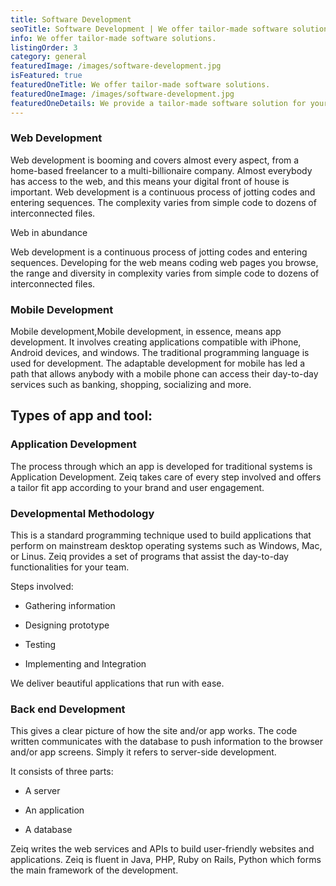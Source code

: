 ```yaml
---
title: Software Development
seoTitle: Software Development | We offer tailor-made software solutions.
info: We offer tailor-made software solutions.
listingOrder: 3
category: general
featuredImage: /images/software-development.jpg
isFeatured: true
featuredOneTitle: We offer tailor-made software solutions.
featuredOneImage: /images/software-development.jpg
featuredOneDetails: We provide a tailor-made software solution for your brand.The whole modus operandi involved in the coding and decoding to create user-friendly software, basically we act little artists to build Web dashboards, iOS apps, Windows apps, Android apps to complete a Solation-As-A-Service. Zeiq also provides a platform for software consulting to develop custom web and mobile solutions. Designing, planning, programming, testing, bug fixing & more, one-stop-shop for all your software requirements.
---
```


### Web Development

Web development is booming and covers almost every aspect, from a home-based freelancer to a multi-billionaire company. Almost everybody has access to the web, and this means your digital front of house is important. Web development is a continuous process of jotting codes and entering sequences. The complexity varies from simple code to dozens of interconnected files.

Web in abundance

Web development is a continuous process of jotting codes and entering sequences. Developing for the web means coding web pages you browse, the range and diversity in complexity varies from simple code to dozens of interconnected files.

### Mobile Development

Mobile development,Mobile development, in essence, means app development. It involves creating applications compatible with iPhone, Android devices, and windows. The traditional programming language is used for development. The adaptable development for mobile has led a path that allows anybody with a mobile phone can access their day-to-day services such as banking, shopping, socializing and more.

## Types of app and tool:

### Application Development

The process through which an app is developed for traditional systems is Application Development. Zeiq takes care of every step involved and offers a tailor fit app according to your brand and user engagement.

### Developmental Methodology

This is a standard programming technique used to build applications that perform on mainstream desktop operating systems such as Windows, Mac, or Linus. Zeiq provides a set of programs that assist the day-to-day functionalities for your team.

Steps involved:

- Gathering information

- Designing prototype

- Testing

- Implementing and Integration

We deliver beautiful applications that run with ease.

### Back end Development

This gives a clear picture of how the site and/or app works. The code written communicates with the database to push information to the browser and/or app screens. Simply it refers to server-side development.

It consists of three parts:

- A server

- An application

- A database

Zeiq writes the web services and APIs to build user-friendly websites and applications. Zeiq is fluent in Java, PHP, Ruby on Rails, Python which forms the main framework of the development.
